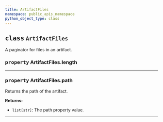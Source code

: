 ```yaml
---
title: ArtifactFiles
namespace: public_apis_namespace
python_object_type: class
---
```


<PublicApiUse/>


<Card title="View the source code" href="https://github.com/wandb/wandb/blob/main/wandb/apis/public/artifacts.py" icon="github"/>




## <kbd>class</kbd> `ArtifactFiles`
A paginator for files in an artifact. 


### <kbd>property</kbd> ArtifactFiles.length





---


### <kbd>property</kbd> ArtifactFiles.path

Returns the path of the artifact. 





**Returns:**
 - `list[str]`: The path property value.
---


